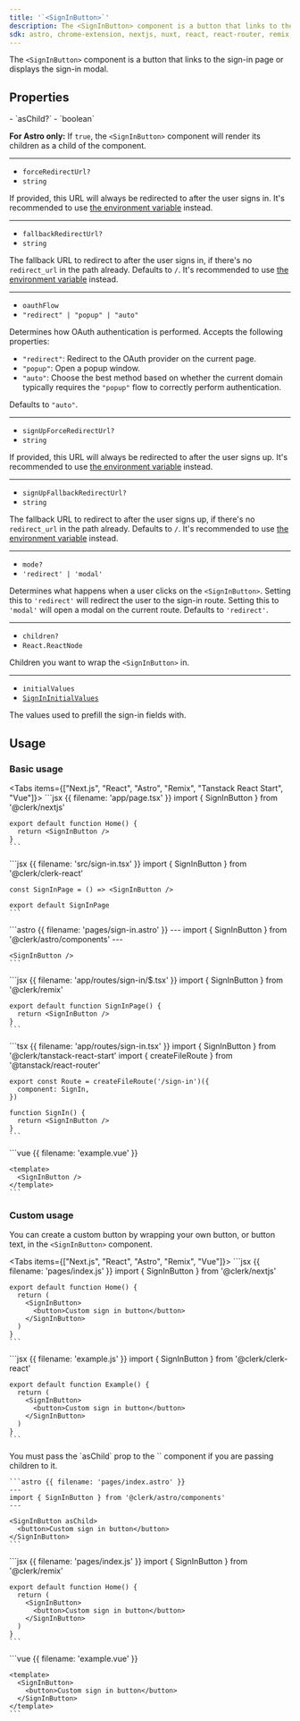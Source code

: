 ```yaml
---
title: '`<SignInButton>`'
description: The <SignInButton> component is a button that links to the sign-in page or displays the sign-in modal.
sdk: astro, chrome-extension, nextjs, nuxt, react, react-router, remix, tanstack-react-start, vue, js-frontend
---
```


The `<SignInButton>` component is a button that links to the sign-in page or displays the sign-in modal.

## Properties

<Properties>
  - `asChild?`
  - `boolean`

  **For Astro only:** If `true`, the `<SignInButton>` component will render its children as a child of the component.

  ---

  - `forceRedirectUrl?`
  - `string`

  If provided, this URL will always be redirected to after the user signs in. It's recommended to use [the environment variable](/docs/deployments/clerk-environment-variables#sign-in-and-sign-up-redirects) instead.

  ---

  - `fallbackRedirectUrl?`
  - `string`

  The fallback URL to redirect to after the user signs in, if there's no `redirect_url` in the path already. Defaults to `/`. It's recommended to use [the environment variable](/docs/deployments/clerk-environment-variables#sign-in-and-sign-up-redirects) instead.

  ---

  - `oauthFlow`
  - `"redirect" | "popup" | "auto"`

  Determines how OAuth authentication is performed. Accepts the following properties:

  - `"redirect"`: Redirect to the OAuth provider on the current page.
  - `"popup"`: Open a popup window.
  - `"auto"`: Choose the best method based on whether the current domain typically requires the `"popup"` flow to correctly perform authentication.

  Defaults to `"auto"`.

  ---

  - `signUpForceRedirectUrl?`
  - `string`

  If provided, this URL will always be redirected to after the user signs up. It's recommended to use [the environment variable](/docs/deployments/clerk-environment-variables#sign-in-and-sign-up-redirects) instead.

  ---

  - `signUpFallbackRedirectUrl?`
  - `string`

  The fallback URL to redirect to after the user signs up, if there's no `redirect_url` in the path already. Defaults to `/`. It's recommended to use [the environment variable](/docs/deployments/clerk-environment-variables#sign-in-and-sign-up-redirects) instead.

  ---

  - `mode?`
  - `'redirect' | 'modal'`

  Determines what happens when a user clicks on the `<SignInButton>`. Setting this to `'redirect'` will redirect the user to the sign-in route. Setting this to `'modal'` will open a modal on the current route. Defaults to `'redirect'`.

  ---

  - `children?`
  - `React.ReactNode`

  Children you want to wrap the `<SignInButton>` in.

  ---

  - `initialValues`
  - [`SignInInitialValues`](/docs/references/javascript/types/sign-in-initial-values)

  The values used to prefill the sign-in fields with.
</Properties>

## Usage

### Basic usage

<Tabs items={["Next.js", "React", "Astro", "Remix", "Tanstack React Start", "Vue"]}>
  <Tab>
    ```jsx {{ filename: 'app/page.tsx' }}
    import { SignInButton } from '@clerk/nextjs'

    export default function Home() {
      return <SignInButton />
    }
    ```
  </Tab>

  <Tab>
    ```jsx {{ filename: 'src/sign-in.tsx' }}
    import { SignInButton } from '@clerk/clerk-react'

    const SignInPage = () => <SignInButton />

    export default SignInPage
    ```
  </Tab>

  <Tab>
    ```astro {{ filename: 'pages/sign-in.astro' }}
    ---
    import { SignInButton } from '@clerk/astro/components'
    ---

    <SignInButton />
    ```
  </Tab>

  <Tab>
    ```jsx {{ filename: 'app/routes/sign-in/$.tsx' }}
    import { SignInButton } from '@clerk/remix'

    export default function SignInPage() {
      return <SignInButton />
    }
    ```
  </Tab>

  <Tab>
    ```tsx {{ filename: 'app/routes/sign-in.tsx' }}
    import { SignInButton } from '@clerk/tanstack-react-start'
    import { createFileRoute } from '@tanstack/react-router'

    export const Route = createFileRoute('/sign-in')({
      component: SignIn,
    })

    function SignIn() {
      return <SignInButton />
    }
    ```
  </Tab>

  <Tab>
    ```vue {{ filename: 'example.vue' }}
    <script setup>
    import { SignInButton } from '@clerk/vue'
    </script>

    <template>
      <SignInButton />
    </template>
    ```
  </Tab>
</Tabs>

### Custom usage

You can create a custom button by wrapping your own button, or button text, in the `<SignInButton>` component.

<Tabs items={["Next.js", "React", "Astro", "Remix", "Vue"]}>
  <Tab>
    ```jsx {{ filename: 'pages/index.js' }}
    import { SignInButton } from '@clerk/nextjs'

    export default function Home() {
      return (
        <SignInButton>
          <button>Custom sign in button</button>
        </SignInButton>
      )
    }
    ```
  </Tab>

  <Tab>
    ```jsx {{ filename: 'example.js' }}
    import { SignInButton } from '@clerk/clerk-react'

    export default function Example() {
      return (
        <SignInButton>
          <button>Custom sign in button</button>
        </SignInButton>
      )
    }
    ```
  </Tab>

  <Tab>
    You must pass the `asChild` prop to the `<SignInButton>` component if you are passing children to it.

    ```astro {{ filename: 'pages/index.astro' }}
    ---
    import { SignInButton } from '@clerk/astro/components'
    ---

    <SignInButton asChild>
      <button>Custom sign in button</button>
    </SignInButton>
    ```
  </Tab>

  <Tab>
    ```jsx {{ filename: 'pages/index.js' }}
    import { SignInButton } from '@clerk/remix'

    export default function Home() {
      return (
        <SignInButton>
          <button>Custom sign in button</button>
        </SignInButton>
      )
    }
    ```
  </Tab>

  <Tab>
    ```vue {{ filename: 'example.vue' }}
    <script setup>
    import { SignInButton } from '@clerk/vue'
    </script>

    <template>
      <SignInButton>
        <button>Custom sign in button</button>
      </SignInButton>
    </template>
    ```
  </Tab>
</Tabs>
